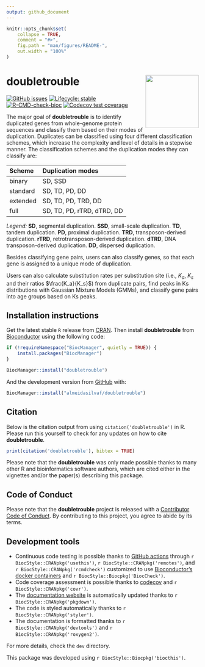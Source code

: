 ```yaml
---
output: github_document
---
```


<!-- README.md is generated from README.Rmd. Please edit that file -->

```r
knitr::opts_chunk$set(
    collapse = TRUE,
    comment = "#>",
    fig.path = "man/figures/README-",
    out.width = "100%"
)
```

# doubletrouble <img src="man/figures/logo.png" align="right" height="139" />

<!-- badges: start -->
[![GitHub issues](https://img.shields.io/github/issues/almeidasilvaf/doubletrouble)](https://github.com/almeidasilvaf/doubletrouble/issues)
[![Lifecycle: stable](https://img.shields.io/badge/lifecycle-stable-brightgreen.svg)](https://lifecycle.r-lib.org/articles/stages.html#stable)
[![R-CMD-check-bioc](https://github.com/almeidasilvaf/doubletrouble/workflows/R-CMD-check-bioc/badge.svg)](https://github.com/almeidasilvaf/doubletrouble/actions)
[![Codecov test
coverage](https://codecov.io/gh/almeidasilvaf/doubletrouble/branch/devel/graph/badge.svg)](https://codecov.io/gh/almeidasilvaf/doubletrouble?branch=devel)
<!-- badges: end -->

The major goal of __doubletrouble__ is to identify duplicated genes from
whole-genome protein sequences and classify them based on their modes
of duplication. Duplicates can be classified using four different 
classification schemes, which increase the complexity and level of details
in a stepwise manner. The classification schemes and the duplication modes
they can classify are:


| Scheme   | Duplication modes           |
|:---------|:----------------------------|
| binary   | SD, SSD                     |
| standard | SD, TD, PD, DD              |
| extended | SD, TD, PD, TRD, DD         |
| full     | SD, TD, PD, rTRD, dTRD, DD  |

*Legend:* **SD**, segmental duplication. **SSD**, small-scale duplication.
**TD**, tandem duplication. **PD**, proximal duplication. 
**TRD**, transposon-derived duplication. 
**rTRD**, retrotransposon-derived duplication.
**dTRD**, DNA transposon-derived duplication. **DD**, dispersed duplication.


Besides classifying gene pairs, users can also classify genes, so that
each gene is assigned to a unique mode of duplication.

Users can also calculate substitution rates per substitution site (i.e., 
$K_a$, $K_s$ and their ratios $\frac{K_a}{K_s}$) from duplicate pairs, 
find peaks in Ks distributions with Gaussian Mixture Models (GMMs), 
and classify gene pairs into age groups based on Ks peaks.

## Installation instructions

Get the latest stable `R` release from [CRAN](http://cran.r-project.org/). 
Then install __doubletrouble__ from [Bioconductor](http://bioconductor.org/) 
using the following code:

```r
if (!requireNamespace("BiocManager", quietly = TRUE)) {
    install.packages("BiocManager")
}

BiocManager::install("doubletrouble")
```

And the development version from [GitHub](https://github.com/almeidasilvaf/doubletrouble) with:

```r
BiocManager::install("almeidasilvaf/doubletrouble")
```

## Citation

Below is the citation output from using `citation('doubletrouble')` in R. Please
run this yourself to check for any updates on how to cite __doubletrouble__.

```r
print(citation('doubletrouble'), bibtex = TRUE)
```

Please note that the __doubletrouble__ was only made possible thanks to many other R and bioinformatics software authors, which are cited either in the vignettes and/or the paper(s) describing this package.

## Code of Conduct

Please note that the __doubletrouble__ project is released with 
a [Contributor Code of Conduct](http://bioconductor.org/about/code-of-conduct/). 
By contributing to this project, you agree to abide by its terms.

## Development tools

* Continuous code testing is possible thanks to [GitHub actions](https://www.tidyverse.org/blog/2020/04/usethis-1-6-0/)  through `r BiocStyle::CRANpkg('usethis')`, `r BiocStyle::CRANpkg('remotes')`, and `r BiocStyle::CRANpkg('rcmdcheck')` customized to use [Bioconductor's docker containers](https://www.bioconductor.org/help/docker/) and `r BiocStyle::Biocpkg('BiocCheck')`.
* Code coverage assessment is possible thanks to [codecov](https://codecov.io/gh) and `r BiocStyle::CRANpkg('covr')`.
* The [documentation website](http://almeidasilvaf.github.io/doubletrouble) is automatically updated thanks to `r BiocStyle::CRANpkg('pkgdown')`.
* The code is styled automatically thanks to `r BiocStyle::CRANpkg('styler')`.
* The documentation is formatted thanks to `r BiocStyle::CRANpkg('devtools')` and `r BiocStyle::CRANpkg('roxygen2')`.

For more details, check the `dev` directory.

This package was developed using `r BiocStyle::Biocpkg('biocthis')`.


